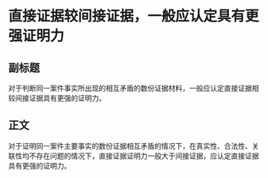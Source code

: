 # 直接证据较间接证据，一般应认定具有更强证明力
## 副标题
对于判断同一案件事实所出现的相互矛盾的数份证据材料，一般应认定直接证据相较间接证据具有更强的证明力。
## 正文
对于证明同一案件主要事实的数份证据相互矛盾的情况下，在真实性、合法性、关联性均不存在问题的情况下，直接证据证明力一般大于间接证据，应认定直接证据具有更强的证明力。